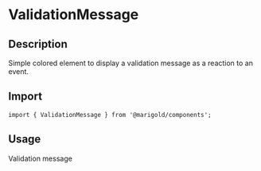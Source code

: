 
<Meta title="Components/Content/ValidationMessage" />

# ValidationMessage

## Description

Simple colored element to display a validation message as a reaction to an event.

## Import

```tsx
import { ValidationMessage } from '@marigold/components';
```

## Usage

<Preview>
  <Story name="ValidationMessage">
    <div>
      <ValidationMessage>
        <Exclamation css={{ height: '16px', width: '16px', margin: '4px' }} />
        Validation message
      </ValidationMessage>
    </div>
  </Story>
</Preview>
